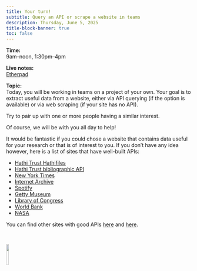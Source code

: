 ```yaml
---
title: Your turn!
subtitle: Query an API or scrape a website in teams
description: Thursday, June 5, 2025
title-block-banner: true
toc: false
---
```


:::{.topdef}

**Time:** \
9am–noon, 1:30pm–4pm

**Live notes:** \
[Etherpad](https://etherpad.wikimedia.org/p/dhsi25)

**Topic:** \
Today, you will be working in teams on a project of your own. Your goal is to extract useful data from a website, either via API querying (if the option is available) or via web scraping (if your site has no API).

Try to pair up with one or more people having a similar interest.

Of course, we will be with you all day to help!

It would be fantastic if you could chose a website that contains data useful for your research or that is of interest to you. If you don't have any idea however, here is a list of sites that have well-built APIs:

- [Hathi Trust Hathifiles](https://www.hathitrust.org/member-libraries/resources-for-librarians/data-resources/hathifiles/)
- [Hathi Trust bibliographic API](https://www.hathitrust.org/member-libraries/resources-for-librarians/data-resources/bibliographic-api/)
- [New York Times](https://developer.nytimes.com/apis)
- [Internet Archive](https://archive.org/developers/index-apis.html)
- [Spotify](https://developer.spotify.com/documentation/web-api)
- [Getty Museum](https://data.getty.edu/)
- [Library of Congress](https://guides.loc.gov/digital-scholarship/accessing-digital-materials#s-lib-ctab-26648178-2)
- [World Bank](https://datahelpdesk.worldbank.org/knowledgebase/topics/125589-developer-information)
- [NASA](https://api.nasa.gov/)

You can find other sites with good APIs [here](https://libguides.mit.edu/c.php?g=1253643&p=9182104#s-lg-box-wrapper-34833896) and [here](https://github.com/public-apis/public-apis).

:::

<br>

![](/img/logo_dhsi.png){fig-alt="frontlogo" fig-align="center" width="12%"}
